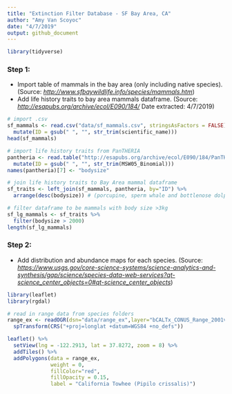 ```yaml
---
title: "Extinction Filter Database - SF Bay Area, CA"
author: "Amy Van Scoyoc"
date: "4/7/2019"
output: github_document
---
```


```r
library(tidyverse)
```

### Step 1: 
* Import table of mammals in the bay area (only including native species). (Source: *<http://www.sfbaywildlife.info/species/mammals.htm>*) 
* Add life history traits to bay area mammals dataframe. (Source: *<http://esapubs.org/archive/ecol/E090/184/>* Date extracted: 4/7/2019)

```r
# import .csv
sf_mammals <- read.csv("data/sf_mammals.csv", stringsAsFactors = FALSE) %>% 
  mutate(ID = gsub(" ", "", str_trim(scientific_name)))
head(sf_mammals)

# import life history traits from PanTHERIA
pantheria <- read.table("http://esapubs.org/archive/ecol/E090/184/PanTHERIA_1-0_WR05_Aug2008.txt", sep = "\t", stringsAsFactors = FALSE, header = TRUE, na.strings = c("NA", "-999", "-999.00")) %>% 
  mutate(ID = gsub(" ", "", str_trim(MSW05_Binomial)))
names(pantheria)[7] <- "bodysize"

# join life history traits to Bay Area mammal dataframe
sf_traits <- left_join(sf_mammals, pantheria, by="ID") %>%  
  arrange(desc(bodysize)) # (porcupine, sperm whale and bottlenose dolphin didn't merge)

# filter dataframe to be mammals with body size >3kg
sf_lg_mammals <- sf_traits %>%
  filter(bodysize > 2000)
length(sf_lg_mammals)
```

### Step 2: 
* Add distribution and abundance maps for each species. (Source: *<https://www.usgs.gov/core-science-systems/science-analytics-and-synthesis/gap/science/species-data-web-services?qt-science_center_objects=0#qt-science_center_objects>*)

```r
library(leaflet)
library(rgdal)
```


```r
# read in range data from species folders
range_ex <- readOGR(dsn="data/range_ex",layer="bCALTx_CONUS_Range_2001v1") %>% 
  spTransform(CRS("+proj=longlat +datum=WGS84 +no_defs"))

leaflet() %>% 
  setView(lng = -122.2913, lat = 37.8272, zoom = 8) %>%
  addTiles() %>% 
  addPolygons(data = range_ex, 
              weight = 0,
              fillColor="red",
              fillOpacity = 0.15,
              label = "California Towhee (Pipilo crissalis)")
```

